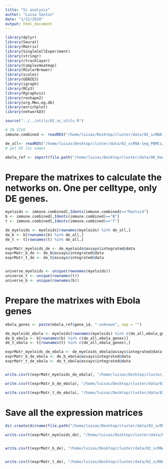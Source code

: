 ```yaml
---
title: "Sc analysis"
author: "Luisa Santus"
date: "1/22/2020"
output: html_document
---
```


```r
library(dplyr)
library(Seurat)
library(Matrix)
library(SingleCellExperiment)
library(stringr)
library(rtracklayer)
library(ComplexHeatmap)
library(RColorBrewer)
library(scales)
library(GENIE3)
library(igraph)
library(RCy3)
library(Rgraphviz)
library(reshape2)
library(org.Mmu.eg.db)
library(enrichplot)
library(networkD3)

source("../../utils/02_sc_utils.R")

# IN VIVO 
immune.combined <- readRDS("/home/luisas/Desktop/cluster/data/02_scRNA-Seq_PBMCs/01_scRNA-Seq_inVivo_rhemac10/05_RObjects/03_prep/03_immune.combined.ready.rds")

de_all<- readRDS("/home/luisas/Desktop/cluster/data/02_scRNA-Seq_PBMCs/01_scRNA-Seq_inVivo_rhemac10/05_RObjects/04_DE/de_all_genes.rds")
# get DE lnc names

ebola_ref <- import(file.path("/home/luisas/Desktop/cluster/data/00_RawData/pardis_shared_data/sabeti-txnomics/shared-resources/HISAT2/EBOV-Kikwit/KU182905.1.gtf"))

```

# Prepare the matrixes to calculate the networks on. One per celltype, only DE genes. 

```r
myeloids <- immune.combined[,Idents(immune.combined)=="Myeloid"]
b <- immune.combined[,Idents(immune.combined)=="B"]
t <- immune.combined[,Idents(immune.combined)=="T"]

de_myeloids <- myeloids[rownames(myeloids) %in% de_all,]
de_b <- b[rownames(b) %in% de_all,]
de_t <- t[rownames(t) %in% de_all,]

exprMatr_myeloids_de <- de_myeloids@assays$integrated@data
exprMatr_b_de <- de_b@assays$integrated@data
exprMatr_t_de <- de_t@assays$integrated@data


universe_myeloids <- unique(rownames(myeloids))
universe_t <- unique(rownames(t))
universe_b <- unique(rownames(b))
```



# Prepare the matrixes with Ebola genes 

```r
ebola_genes <- paste(ebola_ref$gene_id, "-unknown", sep = "")

de_myeloids_ebola <- myeloids[rownames(myeloids) %in% c(de_all,ebola_genes)]
de_b_ebola <- b[rownames(b) %in% c(de_all,ebola_genes)]
de_t_ebola <- t[rownames(t) %in% c(de_all,ebola_genes),]

exprMatr_myeloids_de_ebola <- de_myeloids_ebola@assays$integrated@data
exprMatr_b_de_ebola <- de_b_ebola@assays$integrated@data
exprMatr_t_de_ebola <- de_t_ebola@assays$integrated@data


write.csv(t(exprMatr_myeloids_de_ebola), "/home/luisas/Desktop/cluster/data/02_scRNA-Seq_PBMCs/01_scRNA-Seq_inVivo_rhemac10/05_RObjects/09_graph/matrix_final_myeloids_de_ebola.csv", row.names = FALSE)

write.csv(t(exprMatr_b_de_ebola), "/home/luisas/Desktop/cluster/data/02_scRNA-Seq_PBMCs/01_scRNA-Seq_inVivo_rhemac10/05_RObjects/09_graph/matrix_final_b_de_ebola.csv", row.names = FALSE)

write.csv(t(exprMatr_t_de_ebola), "/home/luisas/Desktop/cluster/data/02_scRNA-Seq_PBMCs/01_scRNA-Seq_inVivo_rhemac10/05_RObjects/09_graph/matrix_final_t_de_ebola.csv", row.names = FALSE)


```

# Save all the expression matrices

```r
dir.create(dirname(file.path("/home/luisas/Desktop/cluster/data/02_scRNA-Seq_PBMCs/01_scRNA-Seq_inVivo_rhemac10/05_RObjects/09_graph/matrix_final_myeloids_de.csv")), showWarnings = F)

write.csv(t(exprMatr_myeloids_de), "/home/luisas/Desktop/cluster/data/02_scRNA-Seq_PBMCs/01_scRNA-Seq_inVivo_rhemac10/05_RObjects/09_graph/matrix_final_myeloids_de.csv", row.names = FALSE)


write.csv(t(exprMatr_b_de), "/home/luisas/Desktop/cluster/data/02_scRNA-Seq_PBMCs/01_scRNA-Seq_inVivo_rhemac10/05_RObjects/09_graph/matrix_final_b_de.csv", row.names = FALSE)


write.csv(t(exprMatr_t_de), "/home/luisas/Desktop/cluster/data/02_scRNA-Seq_PBMCs/01_scRNA-Seq_inVivo_rhemac10/05_RObjects/09_graph/matrix_final_t_de.csv", row.names = FALSE)

```